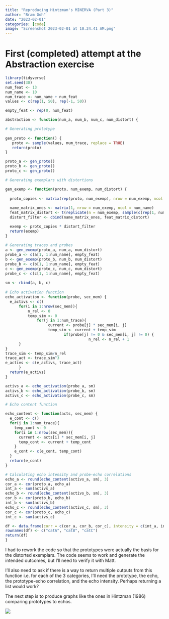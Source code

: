 ```yaml
---
title: "Reproducing Hintzman's MINERVA (Part 3)"
author: "Bram Goh"
date: "2023-02-01"
categories: [code]
image: "Screenshot 2023-02-01 at 10.24.41 AM.png"
---
```


# First (completed) attempt at the Abstraction exercise

```r
library(tidyverse)
set.seed(30)
num_feat <- 13
num_name <- 10
num_trace <- num_name + num_feat
values <- c(rep(1, 50), rep(-1, 50))

empty_feat <- rep(0, num_feat)

abstraction <- function(num_a, num_b, num_c, num_distort) {

# Generating prototype
  
gen_proto <- function() {
   proto <- sample(values, num_trace, replace = TRUE)
   return(proto)
}

proto_a <- gen_proto()
proto_b <- gen_proto()
proto_c <- gen_proto()

# Generating exemplars with distortions

gen_exemp <- function(proto, num_exemp, num_distort) {
  
  proto_copies <- matrix(rep(proto, num_exemp), nrow = num_exemp, ncol = num_trace, byrow = TRUE)
  
  name_matrix_ones <- matrix(1, nrow = num_exemp, ncol = num_name)
  feat_matrix_distort <- t(replicate(n = num_exemp, sample(c(rep(1, num_feat - num_distort), rep(-1, num_distort)), num_feat)))
  distort_filter <- cbind(name_matrix_ones, feat_matrix_distort)

  exemp <- proto_copies * distort_filter
  return(exemp)
}
  
# Generating traces and probes
a <- gen_exemp(proto_a, num_a, num_distort)
probe_a <- c(a[1, 1:num_name], empty_feat)
b <- gen_exemp(proto_b, num_b, num_distort)
probe_b <- c(b[1, 1:num_name], empty_feat)
c <- gen_exemp(proto_c, num_c, num_distort)
probe_c <- c(c[1, 1:num_name], empty_feat)
  
sm <- rbind(a, b, c)
  
# Echo activation function
echo_activation <- function(probe, sec_mem) {
  e_activs <- c()
      for(i in 1:nrow(sec_mem)){
          n_rel <- 0
          temp_sim <- 0
              for(j in 1:num_trace){
                   current <- probe[j] * sec_mem[i, j]
                   temp_sim <- current + temp_sim
                          if(probe[j] != 0 & sec_mem[i, j] != 0) {
                                     n_rel <- n_rel + 1
      }
}
trace_sim <- temp_sim/n_rel
trace_act <- trace_sim^3
e_activs <- c(e_activs, trace_act)
      }
  return(e_activs)
}

activs_a <- echo_activation(probe_a, sm)
activs_b <- echo_activation(probe_b, sm)
activs_c <- echo_activation(probe_c, sm)

# Echo content function

echo_content <- function(acts, sec_mem) {
  e_cont <- c()
  for(j in 1:num_trace){
    temp_cont <- 0
    for(i in 1:nrow(sec_mem)){
      current <- acts[i] * sec_mem[i, j]
      temp_cont <- current + temp_cont
    }
    e_cont <- c(e_cont, temp_cont)
  }
  return(e_cont)
}

# Calculating echo intensity and probe-echo correlations
echo_a <- round(echo_content(activs_a, sm), 3)
cor_a <- cor(proto_a, echo_a)
int_a <- sum(activs_a)
echo_b <- round(echo_content(activs_b, sm), 3)
cor_b <- cor(proto_b, echo_b)
int_b <- sum(activs_b)
echo_c <- round(echo_content(activs_c, sm), 3)
cor_c <- cor(proto_c, echo_c)
int_c <- sum(activs_c)

df <- data.frame(corr = c(cor_a, cor_b, cor_c), intensity = c(int_a, int_b, int_c))
rownames(df) <- c("catA", "catB", "catC")
return(df)
}
```

I had to rework the code so that the prototypes were actually the basis for the distorted exemplars. The code seems to work and generate the intended outcomes, but I'll need to verify it with Matt.

I'll also need to ask if there is a way to return multiple outputs from this function i.e. for each of the 3 categories, I'll need the prototype, the echo, the prototype-echo correlation, and the echo intensity. Perhaps returning a list would work?

The next step is to produce graphs like the ones in Hintzman (1986) comparing prototypes to echos.

![](images/Screenshot%202023-02-01%20at%2010.24.41%20AM.png)
